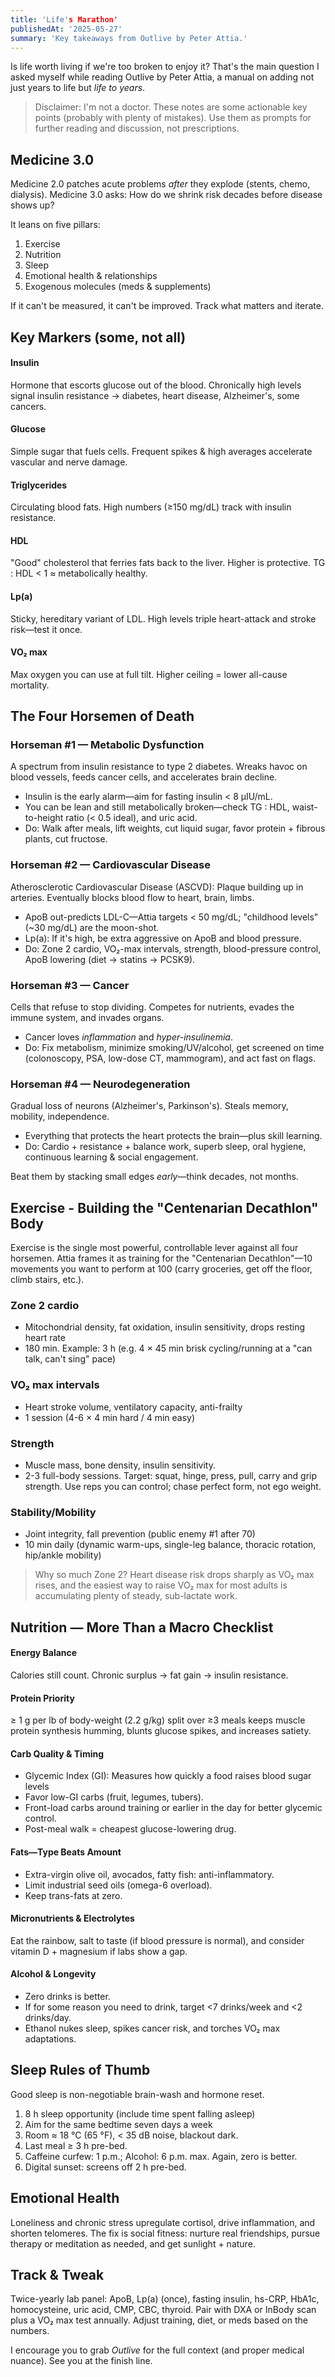 ```yaml
---
title: 'Life's Marathon'
publishedAt: '2025-05-27'
summary: 'Key takeaways from Outlive by Peter Attia.'
---
```


Is life worth living if we're too broken to enjoy it? That's the main question I asked myself while reading Outlive by Peter Attia, a manual on adding not just years to life but _life to years_.

> Disclaimer: I'm not a doctor. These notes are some actionable key points (probably with plenty of mistakes). Use them as prompts for further reading and discussion, not prescriptions.

## Medicine 3.0

Medicine 2.0 patches acute problems _after_ they explode (stents, chemo, dialysis). Medicine 3.0 asks: How do we shrink risk decades before disease shows up?

It leans on five pillars:

1. Exercise
2. Nutrition
3. Sleep
4. Emotional health & relationships
5. Exogenous molecules (meds & supplements)

If it can't be measured, it can't be improved. Track what matters and iterate.

## Key Markers (some, not all)

#### Insulin

Hormone that escorts glucose out of the blood. Chronically high levels signal insulin resistance → diabetes, heart disease, Alzheimer's, some cancers.

#### Glucose

Simple sugar that fuels cells. Frequent spikes & high averages accelerate vascular and nerve damage.

#### Triglycerides

Circulating blood fats. High numbers (≥150 mg/dL) track with insulin resistance.

#### HDL

"Good" cholesterol that ferries fats back to the liver. Higher is protective. TG : HDL < 1 ≈ metabolically healthy.

#### Lp(a)

Sticky, hereditary variant of LDL. High levels triple heart-attack and stroke risk—test it once.

#### VO₂ max

Max oxygen you can use at full tilt. Higher ceiling = lower all-cause mortality.

## The Four Horsemen of Death

### Horseman #1 — Metabolic Dysfunction

A spectrum from insulin resistance to type 2 diabetes. Wreaks havoc on blood vessels, feeds cancer cells, and accelerates brain decline.

- Insulin is the early alarm—aim for fasting insulin < 8 µIU/mL.
- You can be lean and still metabolically broken—check TG : HDL, waist-to-height ratio (< 0.5 ideal), and uric acid.
- Do: Walk after meals, lift weights, cut liquid sugar, favor protein + fibrous plants, cut fructose.

### Horseman #2 — Cardiovascular Disease

Atherosclerotic Cardiovascular Disease (ASCVD): Plaque building up in arteries. Eventually blocks blood flow to heart, brain, limbs.

- ApoB out-predicts LDL-C—Attia targets < 50 mg/dL; "childhood levels" (~30 mg/dL) are the moon-shot.
- Lp(a): If it's high, be extra aggressive on ApoB and blood pressure.
- Do: Zone 2 cardio, VO₂-max intervals, strength, blood-pressure control, ApoB lowering (diet → statins → PCSK9).

### Horseman #3 — Cancer

Cells that refuse to stop dividing. Competes for nutrients, evades the immune system, and invades organs.

- Cancer loves _inflammation_ and _hyper-insulinemia_.
- Do: Fix metabolism, minimize smoking/UV/alcohol, get screened on time (colonoscopy, PSA, low-dose CT, mammogram), and act fast on flags.

### Horseman #4 — Neurodegeneration

Gradual loss of neurons (Alzheimer's, Parkinson's). Steals memory, mobility, independence.

- Everything that protects the heart protects the brain—plus skill learning.
- Do: Cardio + resistance + balance work, superb sleep, oral hygiene, continuous learning & social engagement.

Beat them by stacking small edges _early_—think decades, not months.

## Exercise - Building the "Centenarian Decathlon" Body

Exercise is the single most powerful, controllable lever against all four horsemen. Attia frames it as training for the "Centenarian Decathlon"—10 movements you want to perform at 100 (carry groceries, get off the floor, climb stairs, etc.).

### Zone 2 cardio

- Mitochondrial density, fat oxidation, insulin sensitivity, drops resting heart rate
- 180 min. Example: 3 h (e.g. 4 × 45 min brisk cycling/running at a "can talk, can't sing" pace)

### VO₂ max intervals

- Heart stroke volume, ventilatory capacity, anti-frailty
- 1 session (4-6 × 4 min hard / 4 min easy)

### Strength

- Muscle mass, bone density, insulin sensitivity.
- 2-3 full-body sessions. Target: squat, hinge, press, pull, carry and grip strength. Use reps you can control; chase perfect form, not ego weight.

### Stability/Mobility

- Joint integrity, fall prevention (public enemy #1 after 70)
- 10 min daily (dynamic warm-ups, single-leg balance, thoracic rotation, hip/ankle mobility)

> Why so much Zone 2? Heart disease risk drops sharply as VO₂ max rises, and the easiest way to raise VO₂ max for most adults is accumulating plenty of steady, sub-lactate work.

## Nutrition — More Than a Macro Checklist

#### Energy Balance

Calories still count. Chronic surplus → fat gain → insulin resistance.

#### Protein Priority

≥ 1 g per lb of body-weight (2.2 g/kg) split over ≥3 meals keeps muscle protein synthesis humming, blunts glucose spikes, and increases satiety.

#### Carb Quality & Timing

- Glycemic Index (GI): Measures how quickly a food raises blood sugar levels
- Favor low-GI carbs (fruit, legumes, tubers).
- Front-load carbs around training or earlier in the day for better glycemic control.
- Post-meal walk = cheapest glucose-lowering drug.

#### Fats—Type Beats Amount

- Extra-virgin olive oil, avocados, fatty fish: anti-inflammatory.
- Limit industrial seed oils (omega-6 overload).
- Keep trans-fats at zero.

#### Micronutrients & Electrolytes

Eat the rainbow, salt to taste (if blood pressure is normal), and consider vitamin D + magnesium if labs show a gap.

#### Alcohol & Longevity

- Zero drinks is better.
- If for some reason you need to drink, target &lt;7 drinks/week and &lt;2 drinks/day.
- Ethanol nukes sleep, spikes cancer risk, and torches VO₂ max adaptations.

## Sleep Rules of Thumb

Good sleep is non-negotiable brain-wash and hormone reset.

1. 8 h sleep opportunity (include time spent falling asleep)
2. Aim for the same bedtime seven days a week
3. Room ≈ 18 °C (65 °F), < 35 dB noise, blackout dark.
4. Last meal ≥ 3 h pre-bed.
5. Caffeine curfew: 1 p.m.; Alcohol: 6 p.m. max. Again, zero is better.
6. Digital sunset: screens off 2 h pre-bed.

## Emotional Health

Loneliness and chronic stress upregulate cortisol, drive inflammation, and shorten telomeres. The fix is social fitness: nurture real friendships, pursue therapy or meditation as needed, and get sunlight + nature.

## Track & Tweak

Twice-yearly lab panel: ApoB, Lp(a) (once), fasting insulin, hs-CRP, HbA1c, homocysteine, uric acid, CMP, CBC, thyroid. Pair with DXA or InBody scan plus a VO₂ max test annually. Adjust training, diet, or meds based on the numbers.

I encourage you to grab _Outlive_ for the full context (and proper medical nuance). See you at the finish line.
